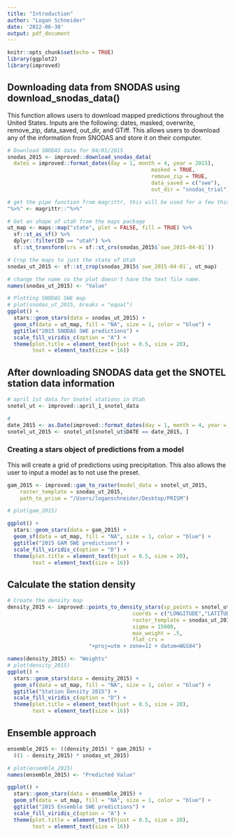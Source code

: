 ```yaml
---
title: "Introduction"
author: "Logan Schneider"
date: '2022-06-30'
output: pdf_document
---
```


```r
knitr::opts_chunk$set(echo = TRUE)
library(ggplot2)
library(improved)
```

## Downloading data from SNODAS using download_snodas_data()

This function allows users to download mapped predictions throughout the United States. Inputs are the following: dates, masked, overwrite, remove_zip, data_saved, out_dir, and GTiff.  This allows users to download any of the information from SNODAS and store it on their computer. 

```r
# Download SNODAS data for 04/01/2015 
snodas_2015 <- improved::download_snodas_data(
  dates = improved::format_dates(day = 1, month = 4, year = 2015),
                                              masked = TRUE,
                                              remove_zip = TRUE,
                                              data_saved = c("swe"),
                                              out_dir = "snodas_trial")

# get the pipe function from magrittr, this will be used for a few things
"%>%" <- magrittr::"%>%"

# Get an shape of utah from the maps package
ut_map <- maps::map("state", plot = FALSE, fill = TRUE) %>%
  sf::st_as_sf() %>%
  dplyr::filter(ID == "utah") %>%
  sf::st_transform(crs = sf::st_crs(snodas_2015$`swe_2015-04-01`))

# Crop the maps to just the state of Utah
snodas_ut_2015 <- sf::st_crop(snodas_2015$`swe_2015-04-01`, ut_map)

# change the name so the plot doesn't have the text file name.
names(snodas_ut_2015) <- "Value"

# Plotting SNODAS SWE map
# plot(snodas_ut_2015, breaks = "equal")
ggplot() +
  stars::geom_stars(data = snodas_ut_2015) +
  geom_sf(data = ut_map, fill = "NA", size = 1, color = "blue") +
  ggtitle("2015 SNODAS SWE predictions") +
  scale_fill_viridis_c(option = "A") +
  theme(plot.title = element_text(hjust = 0.5, size = 20),
        text = element_text(size = 16))

```

## After downloading SNODAS data get the SNOTEL station data information

```r
# april 1st data for Snotel stations in Utah
snotel_ut <- improved::april_1_snotel_data

# 
date_2015 <- as.Date(improved::format_dates(day = 1, month = 4, year = 2015))
snotel_ut_2015 <- snotel_ut[snotel_ut$DATE == date_2015, ]
```

### Creating a stars object of predictions from a model

This will create a grid of predictions using precipitation.  This also allows the user to input a model as to not use the preset. 

```r
gam_2015 <- improved::gam_to_raster(model_data = snotel_ut_2015,
    raster_template = snodas_ut_2015,
    path_to_prism = "/Users/loganschneider/Desktop/PRISM")

# plot(gam_2015)

ggplot() +
  stars::geom_stars(data = gam_2015) +
  geom_sf(data = ut_map, fill = "NA", size = 1, color = "blue") +
  ggtitle("2015 GAM SWE predictions") +
  scale_fill_viridis_c(option = "D") +
  theme(plot.title = element_text(hjust = 0.5, size = 20),
        text = element_text(size = 16))
```

## Calculate the station density

```r
# Create the density map
density_2015 <- improved::points_to_density_stars(sp_points = snotel_ut_2015,
                                        coords = c("LONGITUDE","LATITUDE"),
                                        raster_template = snodas_ut_2015,
                                        sigma = 15000,
                                        max_weight = .5,
                                        flat_crs =
                          "+proj=utm + zone=12 + datum=WGS84")

names(density_2015) <- "Weights"
# plot(density_2015)
ggplot() +
  stars::geom_stars(data = density_2015) +
  geom_sf(data = ut_map, fill = "NA", size = 1, color = "blue") +
  ggtitle("Station Density 2015") +
  scale_fill_viridis_c(option = "D") +
  theme(plot.title = element_text(hjust = 0.5, size = 20),
        text = element_text(size = 16))

```

## Ensemble approach

```r
ensemble_2015 <- ((density_2015) * gam_2015) + 
  ((1 - density_2015) * snodas_ut_2015)

# plot(ensemble_2015)
names(ensemble_2015) <- "Predicted Value"

ggplot() +
  stars::geom_stars(data = ensemble_2015) +
  geom_sf(data = ut_map, fill = "NA", size = 1, color = "blue") +
  ggtitle("2015 Ensemble SWE predictions") +
  scale_fill_viridis_c(option = "A") +
  theme(plot.title = element_text(hjust = 0.5, size = 20),
        text = element_text(size = 16))

```

